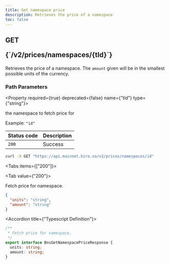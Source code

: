 ```yaml
---
title: Get namespace price
description: Retrieves the price of a namespace
toc: false
---
```




<Root>

<API>

<div className='flex-1'>

<h2 className="not-prose mb-2 inline-flex items-center gap-3 font-mono">
  <div className="rounded-lg border px-1 py-0.5 text-xs font-medium border-green-400/50 bg-green-400/20 text-green-600 dark:text-green-400">
    GET
  </div>
  <p className="text-xs break-words overflow-hidden w-[95%]">{`/v2/prices/namespaces/{tld}`}</p>
</h2>

Retrieves the price of a namespace. The `amount` given will be in the smallest possible units of the currency.

### Path Parameters

<Property required={true} deprecated={false} name={"tld"} type={"string"}>

the namespace to fetch price for

<span>Example:  `"id"`</span>

</Property>

| Status code | Description |
| :----------- | :----------- |
| `200` | Success |

</div>

<APIExample>

```bash title="Terminal"
curl -X GET "https://api.mainnet.hiro.so/v2/prices/namespaces/id"
```

<Tabs items={["200"]}>

<Tab value={"200"}>

Fetch price for namespace.

```json title="Example Response"
{
  "units": "string",
  "amount": "string"
}
```

<Accordions>

<Accordion title={"Typescript Definition"}>

```ts
/**
 * Fetch price for namespace.
 */
export interface BnsGetNamespacePriceResponse {
  units: string;
  amount: string;
}

```

</Accordion>

</Accordions>

</Tab>

</Tabs>

</APIExample>

</API>

</Root>